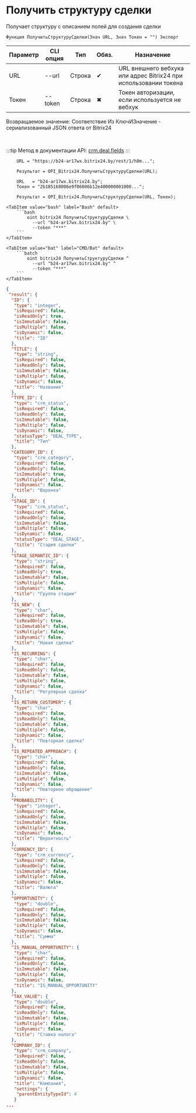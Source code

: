 ﻿---
sidebar_position: 6
description: Получить структуру сделки и другие функции для работы с Bitrix24 в Открытом пакете интеграций - бесплатной open-source библиотеке интеграций для 1С:Предприятие 8, OneScript и CLI
keywords: [1C, 1С, 1С:Предприятие, 1С:Предприятие 8.3, API, Интеграция, Сервисы, Обмен, OneScript, CLI, Bitrix24]
---


# Получить структуру сделки
 Получает структуру с описанием полей для создания сделки



`Функция ПолучитьСтруктуруСделки(Знач URL, Знач Токен = "") Экспорт`

  | Параметр | CLI опция | Тип | Обяз. | Назначение |
  |-|-|-|-|-|
  | URL | --url | Строка | &#x2714; | URL внешнего вебхука или адрес Bitrix24 при использовании токена |
  | Токен | --token | Строка | &#x2716; | Токен авторизации, если используется не вебхук |

  
  Возвращаемое значение:   Соответствие Из КлючИЗначение - сериализованный JSON ответа от Bitrix24

<br/>

:::tip
Метод в документации API: [crm.deal.fields](https://dev.1c-bitrix.ru/rest_help/crm/cdeals/crm_deal_fields.php)
:::
<br/>



```bsl title="Пример использования для 1С:Предприятие/OneScript"
    URL = "https://b24-ar17wx.bitrix24.by/rest/1/h0m...";

    Результат = OPI_Bitrix24.ПолучитьСтруктуруСделки(URL);

    URL   = "b24-ar17wx.bitrix24.by";
    Токен = "2b185168006e9f06006b12e400000001000...";

    Результат = OPI_Bitrix24.ПолучитьСтруктуруСделки(URL, Токен);
```
    

 <Tabs>
  
    <TabItem value="bash" label="Bash" default>
        ```bash
            oint bitrix24 ПолучитьСтруктуруСделки \
              --url "b24-ar17wx.bitrix24.by" \
              --token "***"
        ```
    </TabItem>
  
    <TabItem value="bat" label="CMD/Bat" default>
        ```batch
            oint bitrix24 ПолучитьСтруктуруСделки ^
              --url "b24-ar17wx.bitrix24.by" ^
              --token "***"
        ```
    </TabItem>
</Tabs>


```json title="Результат"
{
 "result": {
  "ID": {
   "type": "integer",
   "isRequired": false,
   "isReadOnly": true,
   "isImmutable": false,
   "isMultiple": false,
   "isDynamic": false,
   "title": "ID"
  },
  "TITLE": {
   "type": "string",
   "isRequired": false,
   "isReadOnly": false,
   "isImmutable": false,
   "isMultiple": false,
   "isDynamic": false,
   "title": "Название"
  },
  "TYPE_ID": {
   "type": "crm_status",
   "isRequired": false,
   "isReadOnly": false,
   "isImmutable": false,
   "isMultiple": false,
   "isDynamic": false,
   "statusType": "DEAL_TYPE",
   "title": "Тип"
  },
  "CATEGORY_ID": {
   "type": "crm_category",
   "isRequired": false,
   "isReadOnly": false,
   "isImmutable": true,
   "isMultiple": false,
   "isDynamic": false,
   "title": "Воронка"
  },
  "STAGE_ID": {
   "type": "crm_status",
   "isRequired": false,
   "isReadOnly": false,
   "isImmutable": false,
   "isMultiple": false,
   "isDynamic": false,
   "statusType": "DEAL_STAGE",
   "title": "Стадия сделки"
  },
  "STAGE_SEMANTIC_ID": {
   "type": "string",
   "isRequired": false,
   "isReadOnly": true,
   "isImmutable": false,
   "isMultiple": false,
   "isDynamic": false,
   "title": "Группа стадии"
  },
  "IS_NEW": {
   "type": "char",
   "isRequired": false,
   "isReadOnly": true,
   "isImmutable": false,
   "isMultiple": false,
   "isDynamic": false,
   "title": "Новая сделка"
  },
  "IS_RECURRING": {
   "type": "char",
   "isRequired": false,
   "isReadOnly": false,
   "isImmutable": false,
   "isMultiple": false,
   "isDynamic": false,
   "title": "Регулярная сделка"
  },
  "IS_RETURN_CUSTOMER": {
   "type": "char",
   "isRequired": false,
   "isReadOnly": false,
   "isImmutable": false,
   "isMultiple": false,
   "isDynamic": false,
   "title": "Повторная сделка"
  },
  "IS_REPEATED_APPROACH": {
   "type": "char",
   "isRequired": false,
   "isReadOnly": false,
   "isImmutable": false,
   "isMultiple": false,
   "isDynamic": false,
   "title": "Повторное обращение"
  },
  "PROBABILITY": {
   "type": "integer",
   "isRequired": false,
   "isReadOnly": false,
   "isImmutable": false,
   "isMultiple": false,
   "isDynamic": false,
   "title": "Вероятность"
  },
  "CURRENCY_ID": {
   "type": "crm_currency",
   "isRequired": false,
   "isReadOnly": false,
   "isImmutable": false,
   "isMultiple": false,
   "isDynamic": false,
   "title": "Валюта"
  },
  "OPPORTUNITY": {
   "type": "double",
   "isRequired": false,
   "isReadOnly": false,
   "isImmutable": false,
   "isMultiple": false,
   "isDynamic": false,
   "title": "Сумма"
  },
  "IS_MANUAL_OPPORTUNITY": {
   "type": "char",
   "isRequired": false,
   "isReadOnly": false,
   "isImmutable": false,
   "isMultiple": false,
   "isDynamic": false,
   "title": "IS_MANUAL_OPPORTUNITY"
  },
  "TAX_VALUE": {
   "type": "double",
   "isRequired": false,
   "isReadOnly": false,
   "isImmutable": false,
   "isMultiple": false,
   "isDynamic": false,
   "title": "Ставка налога"
  },
  "COMPANY_ID": {
   "type": "crm_company",
   "isRequired": false,
   "isReadOnly": false,
   "isImmutable": false,
   "isMultiple": false,
   "isDynamic": false,
   "title": "Компания",
   "settings": {
    "parentEntityTypeId": 4
   }
...
```
